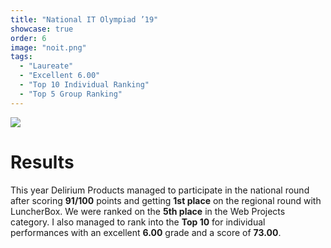 ```yaml
---
title: "National IT Olympiad ’19"
showcase: true
order: 6
image: "noit.png"
tags:
  - "Laureate"
  - "Excellent 6.00"
  - "Top 10 Individual Ranking"
  - "Top 5 Group Ranking"
---
```


![](/noit.png)

# Results

This year Delirium Products managed to participate in the national round after scoring **91/100** points and getting **1st place** on the regional round with LuncherBox.
We were ranked on the **5th place** in the Web Projects category.
I also managed to rank into the **Top 10** for individual performances with an excellent **6.00** grade and a score of **73.00**.
